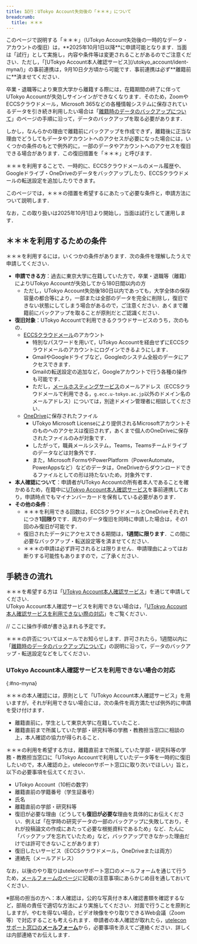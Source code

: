 ```yaml
---
title: 試行：UTokyo Account失効後の「＊＊＊」について
breadcrumb:
  title: ＊＊＊
---
```

<div class="box">
    このページで説明する「＊＊＊」（UTokyo Account失効後の一時的なデータ・アカウントの復旧）は，**2025年10月1日以降**に申請可能となります．当面は「試行」として実施し，内容や条件等は変更されることがあるのでご注意ください．ただし，「[UTokyo Account本人確認サービス](/utokyo_account/ident-myna/)」の事前連携は，9月10日夕方頃から可能です．事前連携は必ず**離籍前に**済ませてください．
</div>

卒業・退職等により東京大学から離籍する際には，在籍期間の終了に伴ってUTokyo Accountが失効しサインインができなくなります．そのため，ZoomやECCSクラウドメール，Microsoft 365などの各種情報システムに保存されているデータを引き続き利用したい場合は「[離籍時のデータのバックアップについて](/systems/leave/backup/)」のページの手順に沿って，データのバックアップを取る必要があります．

しかし，なんらかの理由で離籍前にバックアップを作成できず，離籍後に正当な理由でどうしてもデータやアカウントへのアクセスが必要になった場合には，いくつかの条件のもとで例外的に，一部のデータやアカウントへのアクセスを復旧できる場合があります．この復旧措置を「＊＊＊」と呼びます．

＊＊＊を利用することで、一時的に、ECCSクラウドメールのメール履歴や、Googleドライブ・OneDriveのデータをバックアップしたり、ECCSクラウドメールの転送設定を追加したりできます。

このページでは，＊＊＊の措置を希望するにあたって必要な条件と，申請方法について説明します．

なお，この取り扱いは2025年10月1日より開始し，当面は試行として運用します．

## ＊＊＊を利用するための条件

＊＊＊を利用するには，いくつかの条件があります．次の条件を理解したうえで申請してください．

* **申請できる方**：過去に東京大学に在籍していた方で，卒業・退職等（離籍）によりUTokyo Accountが失効してから180日間以内の方
  * ただし，UTokyo Account失効後180日以内であっても，大学全体の保存容量の都合等により，一部または全部のデータを完全に削除し，復旧できない状態にしてしまう場合があるので，ご注意ください．あくまで離籍前にバックアップを取ることが原則だとご認識ください．
* **復旧対象**：UTokyo Accountで利用できるクラウドサービスのうち，次のもの．
  * [ECCSクラウドメール](/google/)のアカウント
    * 特別なパスワードを用いて，UTokyo Accountを経由せずにECCSクラウドメールのアカウントにログインできるようにします．
    * GmailやGoogleドライブなど，Googleのシステム全般のデータにアクセスできます．
    * Gmailの転送設定の追加など，Googleアカウントで行う各種の操作も可能です．
    * ただし，[メールホスティングサービス](https://mh.ecc.u-tokyo.ac.jp/)のメールアドレス（ECCSクラウドメールで利用できる，`g.ecc.u-tokyo.ac.jp`以外のドメイン名のメールアドレス）については，別途ドメイン管理者に相談してください．
  * [OneDrive](/microsoft/onedrive/)に保存されたファイル
    * UTokyo Microsoft Licenseにより提供されるMicrosoftアカウントそのものへのアクセスは復旧されず，あくまで個人のOneDriveに保存されたファイルのみが対象です．
    * したがって，職員メールシステム，Teams，Teamsチームドライブのデータなどは対象外です．
    * また，Microsoft FormsやPowerPlatform（PowerAutomate，PowerAppsなど）などのデータは，OneDriveからダウンロードできるファイルとしての形は持たないため，対象外です．
* **本人確認について**：申請者がUTokyo Accountの所有者本人であることを確かめるため，在籍中に[UTokyo Account本人確認サービス](/utokyo_account/ident-myna/)を事前連携しており，申請時点でもマイナンバーカードを保有している必要があります．
* **その他の条件**：
  * ＊＊＊を利用できる回数は，ECCSクラウドメールとOneDriveそれぞれにつき**1回限り**です．両方のデータ復旧を同時に申請した場合は，その1回のみ復旧が可能です．
  * 復旧されたデータにアクセスできる期間は，**1週間に限ります**．この間に必要なバックアップ・転送設定等を済ませてください．
  * ＊＊＊の申請は必ず許可されるとは限りません．申請理由によってはお断りする可能性もありますので，ご了承ください．

## 手続きの流れ

＊＊＊を希望する方は「[UTokyo Account本人確認サービス](/utokyo_account/ident-myna/)」を通じて申請してください．  
UTokyo Account本人確認サービスを利用できない場合は，「[UTokyo Account本人確認サービスを利用できない際の対応](#no-myna)」をご覧ください．

// ここに操作手順が書き込まれる予定です。

＊＊＊の許否についてはメールでお知らせします．許可されたら，1週間以内に「[離籍時のデータのバックアップについて](/systems/leave/backup/)」の説明に沿って，データのバックアップ・転送設定などをしてください．

### UTokyo Account本人確認サービスを利用できない場合の対応
{:#no-myna}

＊＊＊の本人確認には，原則として「UTokyo Account本人確認サービス」を用いますが，それが利用できない場合には，次の条件を両方満たせば例外的に申請を受け付けます．

* 離籍直前に，学生として東京大学に在籍していたこと．
* 離籍直前まで所属していた学部・研究科等の学務・教務担当窓口に相談の上，本人確認の協力が得られること．

＊＊＊の利用を希望する方は，離籍直前まで所属していた学部・研究科等の学務・教務担当窓口に「UTokyo Accountで利用していたデータ等を一時的に復旧したいので，本人確認の上，uteleconサポート窓口に取り次いでほしい」旨と，以下の必要事項を伝えてください．

* UTokyo Account（10桁の数字）
* 離籍直前の学籍番号（学生証番号）
* 氏名
* 離籍直前の学部・研究科等
* 復旧が必要な理由（どうしても**復旧が必要な**理由を具体的にお伝えください．例えば「在学時の研究データの一部のバックアップに失敗しており，それが投稿論文の作成にあたって必要な根拠資料であるため」など．たんに「バックアップを忘れていたため」など，バックアップできなかった理由だけでは許可できないことがあります）
* 復旧したいサービス（ECCSクラウドメール，OneDriveまたは両方）
* 連絡先（メールアドレス）

なお，以後のやり取りはuteleconサポート窓口のメールフォームを通じて行うため，[メールフォームのページ](/support/email-form/)に記載の注意事項にあらかじめ目を通しておいてください．

※部局の担当の方へ：本人確認は，公的な写真付き本人確認書類を確認するなど，部局の責任で適切な方法により実施してください．対面で行うことを原則としますが，やむを得ない場合，ビデオ映像をやり取りできるWeb会議（Zoom等）で対応することも考えられます．申請者の本人確認が取れたら，[uteleconサポート窓口の**メールフォーム**](/support/email-form/)から，必要事項を添えてご連絡ください．詳しくは内部連絡でお伝えします．
